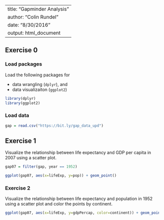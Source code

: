 
---
title: "Gapminder Analysis"
author: "Colin Rundel"
date: "8/30/2016"
output: html_document
---

## Exercise 0

### Load packages

Load the following packages for 

- data wrangling (`dplyr`), and 
- data visualizaiton (`ggplot2`)

```r
library(dplyr)
library(ggplot2)
```

### Load data

```r
gap = read.csv("https://bit.ly/gap_data_upd")
```

## Exercise 1

Visualize the relationship between life expectancy and GDP per capita in 2007 using a scatter plot.

```r
gap07 = filter(gap, year == 1952)

ggplot(gap07, aes(x=lifeExp, y=pop)) + geom_point()
```


### Exercise 2

Visualize the relationship between life expectancy and population in 1952 using a scatter plot and color the points by continent.

```r
ggplot(gap07, aes(x=lifeExp, y=gdpPercap, color=continent)) + geom_point()

```